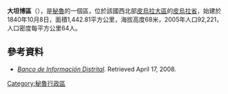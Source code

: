 '''大坦博區'''（{{lang-es|Distrito de Tambo Grande}}），是[[秘魯|秘魯]]的一個區，位於該國西北部[[皮烏拉大區|皮烏拉大區]]的[[皮烏拉省|皮烏拉省]]，始建於1840年10月8日，面積1,442.81平方公里，海拔高度68米，2005年人口92,221，人口密度每平方公里64人。

==參考資料==
*''[https://web.archive.org/web/20080423164200/http://desa.inei.gob.pe/mapas/bid/ Banco de Información Distrital]''. Retrieved April 17, 2008.

{{Peru-geo-stub}}
[[Category:秘魯行政區|Category:秘魯行政區]]